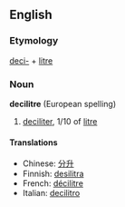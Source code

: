 ==English==
===Etymology===
[[deci-]] + [[litre]]
===Noun===
'''decilitre''' (European spelling)

#[[deciliter]], 1/10 of [[litre]]

====Translations====
*Chinese: [[分升]]
*Finnish: [[desilitra]]
*French: [[décilitre]]
*Italian: [[decilitro]]